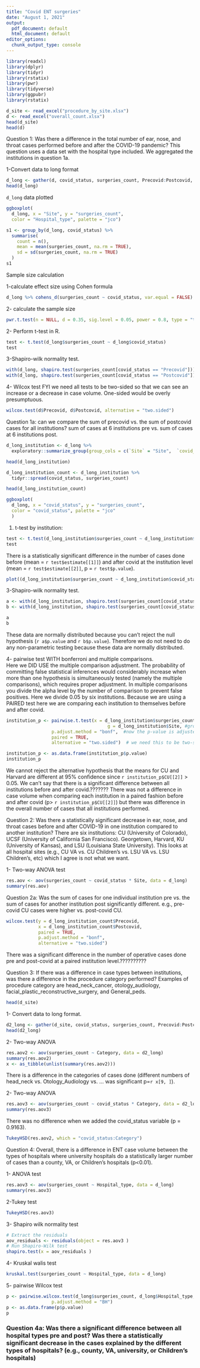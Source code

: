 ```yaml
---
title: "Covid ENT surgeries"
date: "August 1, 2021"
output:
  pdf_document: default
  html_document: default
editor_options: 
  chunk_output_type: console
---
```


```r
library(readxl)
library(dplyr)
library(tidyr)
library(rstatix)
library(pwr)
library(tidyverse)
library(ggpubr)
library(rstatix)
```

```r
d_site <- read_excel("procedure_by_site.xlsx")
d <- read_excel("overall_count.xlsx")
head(d_site)
head(d)
```

Question 1: Was there a difference in the total number of ear, nose, and throat cases performed before and after the COVID-19 pandemic?  This question uses a data set with the hospital type included.  We aggregated the institutions in question 1a.  

1-Convert data to long format
```r
d_long <- gather(d, covid_status, surgeries_count, Precovid:Postcovid, factor_key=TRUE)
head(d_long)
```

`d_long` data plotted
```r
ggboxplot(
  d_long, x = "Site", y = "surgeries_count",
  color = "Hospital_type", palette = "jco")
```


```r
s1 <- group_by(d_long, covid_status) %>%
  summarise(
    count = n(),
    mean = mean(surgeries_count, na.rm = TRUE),
    sd = sd(surgeries_count, na.rm = TRUE)
  )
s1
```

Sample size calculation

1-calculate effect size using Cohen formula
```r
d_long %>% cohens_d(surgeries_count ~ covid_status, var.equal = FALSE)
```

2- calculate the sample size
```r
pwr.t.test(n = NULL, d = 0.35, sig.level = 0.05, power = 0.8, type = "two.sample")
```


2- Perform t-test in R.
```r
test <- t.test(d_long$surgeries_count ~ d_long$covid_status)
test
```

3-Shapiro-wilk normality test.

```r
with(d_long, shapiro.test(surgeries_count[covid_status == "Precovid"]))
with(d_long, shapiro.test(surgeries_count[covid_status == "Postcovid"]))
```

4- Wilcox test
FYI we need all tests to be two-sided so that we can see an increase or a decrease in case volume.  One-sided would be overly presumptuous.  
```r
wilcox.test(d$Precovid, d$Postcovid, alternative = "two.sided")
```


###################################################################
Question 1a: can we compare the sum of precovid vs. the sum of postcovid cases for all institutions? sum of cases at 6 institutions pre vs. sum of cases at 6 institutions post.  
```r
d_long_institution <- d_long %>%
  exploratory::summarize_group(group_cols = c(`Site` = "Site",  `covid_status` = "covid_status"),group_funs = c("none",  "none"),surgeries_count = sum(surgeries_count, na.rm = TRUE))

head(d_long_institution)

d_long_institution_count <- d_long_institution %>%
  tidyr::spread(covid_status, surgeries_count)

head(d_long_institution_count)

ggboxplot(
  d_long, x = "covid_status", y = "surgeries_count",
  color = "covid_status", palette = "jco"
  )
```

1. t-test by institution: 
```r
test <- t.test(d_long_institution$surgeries_count ~ d_long_institution$covid_status)
test
```
There is a statistically significant difference in the number of cases done before (mean = `r test$estimate[[1]]`) and after covid at the institution level (mean = `r test$estimate[[2]]`, p = `r test$p.value`).  

```r
plot((d_long_institution$surgeries_count ~ d_long_institution$covid_status))
```


3-Shapiro-wilk normality test.  
```r
a <- with(d_long_institution, shapiro.test(surgeries_count[covid_status == "Precovid"]))
b <- with(d_long_institution, shapiro.test(surgeries_count[covid_status == "Postcovid"]))

a
b
```
These data are normally distributed because you can't reject the null hypothesis (`r a$p.value` and `r b$p.value`).  Therefore we do not need to do any non-parametric testing because these data are normally distributed.  


4- pairwise test WITH bonferroni and multiple comparisons.  
Here we DID USE the multiple comparison adjustment. The probability of committing false statistical inferences would considerably increase when more than one hypothesis is simultaneously tested (namely the multiple comparisons), which requires proper adjustment. In multiple comparisons you divide the alpha level by the number of comparison to prevent false positives.  Here we divide 0.05 by six institutions.  Because we are using a PAIRED test here we are comparing each institution to themselves before and after covid.  
```r
institution_p <- pairwise.t.test(x = d_long_institution$surgeries_count,  #response vector
                                      g = d_long_institution$Site, #grouping vector
                 p.adjust.method = "bonf",  #now the p-value is adjusted for multiple comparisons
                 paired = TRUE,
                 alternative = "two.sided")  # we need this to be two-sided to see increase as well as decrease in values.  

institution_p <- as.data.frame(institution_p$p.value)
institution_p
```
We cannot reject the alternative hypothesis that the means for CU and Harvard are different at 95% confidence since `r institution_p$CU[[2]]` > 0.05.  We can't say that there is a significant difference between all institutions before and after covid.???????  There was not a difference in case volume when comparing each institution in a paired fashion before and after covid (p> `r institution_p$CU[[2]]`) but there was difference in the overall number of cases that all institutions performed.  

Question 2: Was there a statistically significant decrease in ear, nose, and throat cases before and after COVID-19 in one institution compared to another institution? There are six institutions: CU (University of Colorado), UCSF (University of California San Francisco). Georgetown, Harvard, KU (University of Kansas), and LSU (Louisiana State University).  This looks at all hospital sites (e.g., CU VA vs. CU Children's vs. LSU VA vs. LSU Children's, etc) which I agree is not what we want.   

1- Two-way ANOVA test
```r
res.aov <- aov(surgeries_count ~ covid_status * Site, data = d_long)
summary(res.aov)
```


Question 2a: Was the sum of cases for one individual institution pre vs. the sum of cases for another institution post significantly different.  e.g., pre-covid CU cases were higher vs. post-covid CU.  
```r
wilcox.test(y = d_long_institution_count$Precovid, 
            x = d_long_institution_count$Postcovid, 
            paired = TRUE,
            p.adjust.method = "bonf", 
            alternative = "two.sided")
```
There was a significant difference in the number of operative cases done pre and post-covid at a paired institution level.??????????    


Question 3: If there was a difference in case types between institutions, was there a difference in the procedure category performed? Examples of procedure category are head_neck_cancer, otology_audiology, facial_plastic_reconstructive_surgery, and General_peds.

```r
head(d_site)
```

1- Convert data to long format.

```r
d2_long <- gather(d_site, covid_status, surgeries_count, Precovid:Postcovid, factor_key=TRUE)
head(d2_long)
```

2- Two-way ANOVA
```r
res.aov2 <- aov(surgeries_count ~ Category, data = d2_long)
summary(res.aov2)
x <- as_tibble(unlist(summary(res.aov2)))
```
There is a difference in the categories of cases done (different numbers of head_neck vs. Otology_Audiology vs. ... was significant p=`r x[9, ]`).  

2- Two-way ANOVA
```r
res.aov3 <- aov(surgeries_count ~ covid_status * Category, data = d2_long)
summary(res.aov3)
```
There was no difference when we added the covid_status variable (p = 0.9163).  

```r
TukeyHSD(res.aov2, which = "covid_status:Category")
```


Question 4: Overall, there is a difference in ENT case volume between the types of hospitals where university hospitals do a statistically larger number of cases than a county, VA, or Children’s hospitals (p<0.01). 

1- ANOVA test

```r
res.aov3 <- aov(surgeries_count ~ Hospital_type, data = d_long)
summary(res.aov3)
```

2-Tukey test

```r
TukeyHSD(res.aov3)
```

3- Shapiro wilk normality test
```r
# Extract the residuals
aov_residuals <- residuals(object = res.aov3 )
# Run Shapiro-Wilk test
shapiro.test(x = aov_residuals )
```

4- Kruskal walis test
```r
kruskal.test(surgeries_count ~ Hospital_type, data = d_long)
```

5- pairwise Wilcox test
```r
p <- pairwise.wilcox.test(d_long$surgeries_count, d_long$Hospital_type,
                 p.adjust.method = "BH")
p <- as.data.frame(p$p.value)
p
```





### Question 4a:  Was there a significant difference between all hospital types pre and post?  Was there a statistically significant decrease in the cases explained by the different types of hospitals? (e.g., county, VA, university, or Children’s hospitals)

```r

```









